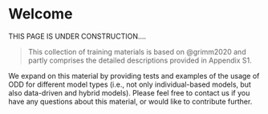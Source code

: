 # Welcome {.unnumbered}

::: callout-warning
THIS PAGE IS UNDER CONSTRUCTION....
:::

> This collection of training materials is based on @grimm2020 and partly comprises the detailed descriptions provided in Appendix S1.

We expand on this material by providing tests and examples of the usage of ODD for different model types (i.e., not only individual-based models, but also data-driven and hybrid models). Please feel free to contact us if you have any questions about this material, or would like to contribute further.  


